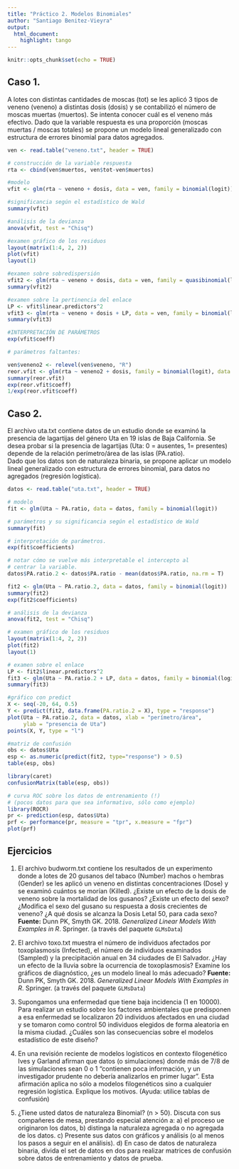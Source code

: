 ```yaml
---
title: "Práctico 2. Modelos Binomiales"
author: "Santiago Benitez-Vieyra"
output:
  html_document:
    highlight: tango
---
```


```r
knitr::opts_chunk$set(echo = TRUE)
```

## Caso 1.
A lotes con distintas cantidades de moscas (tot) se les aplicó 3 tipos de veneno (veneno) a distintas dosis (dosis) y se contabilizó el número de moscas muertas (muertos). Se intenta conocer cuál es el veneno más efectivo. Dado que la variable respuesta es una proporción (moscas muertas / moscas totales) se propone un modelo lineal generalizado con estructura de errores binomial para datos agregados.   
   
```r
ven <- read.table("veneno.txt", header = TRUE)

# construcción de la variable respuesta
rta <- cbind(ven$muertos, ven$tot-ven$muertos)

#modelo
vfit <- glm(rta ~ veneno + dosis, data = ven, family = binomial(logit))

#significancia según el estadístico de Wald
summary(vfit)

#análisis de la devianza 
anova(vfit, test = "Chisq")

#examen gráfico de los residuos
layout(matrix(1:4, 2, 2))
plot(vfit)
layout(1)

#examen sobre sobredispersión
vfit2 <- glm(rta ~ veneno + dosis, data = ven, family = quasibinomial(logit))
summary(vfit2)

#examen sobre la pertinencia del enlace
LP <- vfit$linear.predictors^2
vfit3 <- glm(rta ~ veneno + dosis + LP, data = ven, family = binomial(logit))
summary(vfit3)

#INTERPRETACIÓN DE PARÁMETROS
exp(vfit$coeff)

# parámetros faltantes:

ven$veneno2 <- relevel(ven$veneno, "R")
reor.vfit <- glm(rta ~ veneno2 + dosis, family = binomial(logit), data = ven)
summary(reor.vfit)
exp(reor.vfit$coeff)
1/exp(reor.vfit$coeff)

```
    
## Caso 2.
El archivo uta.txt contiene datos de un estudio donde se examinó la presencia de lagartijas del género Uta en 19 islas de Baja California. Se desea probar si la presencia de lagartijas (Uta: 0 = ausentes, 1= presentes) depende de la relación perímetro/área de las islas (PA.ratio).    
Dado que los datos son de naturaleza binaria, se propone aplicar un modelo lineal generalizado con estructura de errores binomial, para datos no agregados (regresión logística).   

```r
datos <- read.table("uta.txt", header = TRUE)

# modelo
fit <- glm(Uta ~ PA.ratio, data = datos, family = binomial(logit))

# parámetros y su significancia según el estadístico de Wald
summary(fit)

# interpretación de parámetros.
exp(fit$coefficients)

# notar cómo se vuelve más interpretable el intercepto al 
# centrar la variable.
datos$PA.ratio.2 <- datos$PA.ratio - mean(datos$PA.ratio, na.rm = T)

fit2 <- glm(Uta ~ PA.ratio.2, data = datos, family = binomial(logit))
summary(fit2)
exp(fit2$coefficients)

# análisis de la devianza 
anova(fit2, test = "Chisq")

# examen gráfico de los residuos
layout(matrix(1:4, 2, 2))
plot(fit2)
layout(1)

# examen sobre el enlace
LP <- fit2$linear.predictors^2
fit3 <- glm(Uta ~ PA.ratio.2 + LP, data = datos, family = binomial(logit))
summary(fit3)

#gráfico con predict
X <- seq(-20, 64, 0.5)
Y <- predict(fit2, data.frame(PA.ratio.2 = X), type = "response")
plot(Uta ~ PA.ratio.2, data = datos, xlab = "perímetro/área", 
     ylab = "presencia de Uta")
points(X, Y, type = "l")

#matriz de confusión
obs <- datos$Uta
esp <- as.numeric(predict(fit2, type="response") > 0.5)
table(esp, obs)

library(caret)
confusionMatrix(table(esp, obs))

# curva ROC sobre los datos de entrenamiento (!)
# (pocos datos para que sea informativo, sólo como ejemplo)
library(ROCR)
pr <- prediction(esp, datos$Uta)
prf <- performance(pr, measure = "tpr", x.measure = "fpr")
plot(prf)
```

## Ejercicios
1. El archivo budworm.txt contiene los resultados de un experimento donde a lotes de 20 gusanos del tabaco (Number) machos o hembras (Gender) se les aplicó un veneno en distintas concentraciones (Dose) y se examinó cuántos se morían (Killed). ¿Existe un efecto de la dosis de veneno sobre la mortalidad de los gusanos? ¿Existe un efecto del sexo? ¿Modifica el sexo del gusano su respuesta a dosis crecientes de veneno? ¿A qué dosis se alcanza la Dosis Letal 50, para cada sexo? **Fuente:** Dunn PK, Smyth GK. 2018. *Generalized Linear Models With Examples in R*. Springer. (a través del paquete `GLMsData`)   

2. El archivo toxo.txt muestra el número de individuos afectados por toxoplasmosis (Infected), el número de individuos examinados (Sampled) y la precipitación anual en 34 ciudades de El Salvador. ¿Hay un efecto de la lluvia sobre la ocurrencia de toxoplasmosis? Examine los gráficos de diagnóstico, ¿es un modelo lineal lo más adecuado? **Fuente:** Dunn PK, Smyth GK. 2018. *Generalized Linear Models With Examples in R*. Springer. (a través del paquete `GLMsData`)   

3. Supongamos una enfermedad que tiene baja incidencia (1 en 10000). Para realizar un estudio sobre los factores ambientales que predisponen a esa enfermedad se localizaron 20 individuos afectados en una ciudad y se tomaron como control 50 individuos elegidos de forma aleatoria en la misma ciudad. ¿Cuáles son las consecuencias sobre el modelos estadístico de este diseño?

4. En una revisión reciente de modelos logísticos en contexto filogenético Ives y Garland afirman que datos (o simulaciones) donde más de 7/8 de las simulaciones sean 0 o 1 "contienen poca información, y un investigador prudente no debería analizarlos en primer lugar". Esta afirmación aplica no sólo a modelos filogenéticos sino a cualquier regresión logística. Explique los motivos. (Ayuda: utilice tablas de confusión)

5. ¿Tiene usted datos de naturaleza Binomial? (n > 50). Discuta con sus compañeres de mesa, prestando especial atención a: a) el proceso ue originaron los datos, b) distinga la naturaleza agregada o no agregada de los datos. c) Presente sus datos con gráficos y análisis (o al menos los pasos a seguir en el análisis). d) En caso de datos de naturaleza binaria, divida el set de datos en dos para realizar matrices de confusión sobre datos de entrenamiento y datos de prueba.
